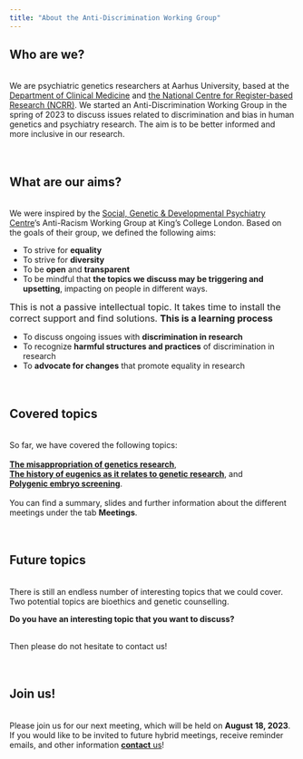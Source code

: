 ```yaml
---
title: "About the Anti-Discrimination Working Group"
---
```


## Who are we? 
<br>
We are psychiatric genetics researchers at Aarhus University, based at the
<a href="https://clin.au.dk/" target="_blank" rel="noopener noreferrer" title="The Department of Clinical Medicine">Department of Clinical Medicine</a> and 
<a href="https://ncrr.au.dk/" target="_blank" rel="noopener noreferrer" title="The National Centre for Register-based Research">the National Centre for Register-based Research (NCRR)</a>. We started an Anti-Discrimination Working Group in the spring of 2023 to discuss issues related to discrimination and bias in human genetics and psychiatry research. The aim is to be better informed and more inclusive in our research.
<br><br><br>
 
## What are our aims?
<br>
We were inspired by the <a href="https://www.kcl.ac.uk/mental-health-and-psychological-sciences/about/departments/social-genetic-and-developmental-psychiatry" target="_blank" rel="noopener noreferrer" title="Social, Genetic & Developmental Psychiatry Centre, King's College London">Social, Genetic & Developmental Psychiatry Centre</a>’s Anti-Racism Working Group at King's College London. Based on the goals of their group, we defined the following aims:

* To strive for **equality**
* To strive for **diversity**
* To be **open** and **transparent**
* To be mindful that **the topics we discuss may be triggering and upsetting**, impacting on people in different ways.  

<space><space><space><space><font size = 3>This is not a passive intellectual topic. It takes time to install the correct support and find solutions. **This is a learning process**</font>

* To discuss ongoing issues with **discrimination in research**
* To recognize **harmful structures and practices** of discrimination in research
* To **advocate for changes** that promote equality in research
<br><br><br>

## Covered topics
<br>
So far, we have covered the following topics:
<br><br>
<a href="First_meeting.html" title="Kick-off meeting - Friday 31st March 2023">__The misappropriation of genetics research__</a>, 
<br>
<a href="Second_meeting.html" title="Second meeting - Wednesday 17th May 2023">__The history of eugenics as it relates to genetic research__</a>, and
<br>
<a href="Third_meeting.html" title="Third meeting - Wednesday 23rd June 2023">__Polygenic embryo screening__</a>.
<br><br>
You can find a summary, slides and further information about the different meetings under the tab **Meetings**.
<br><br><br>

## Future topics
<br>
There is still an endless number of interesting topics that we could cover. Two potential topics are bioethics and genetic counselling. 
<br>

**Do you have an interesting topic that you want to discuss?**

<br> 
Then please do not hesitate to contact us!
<br><br><br>

## Join us!
<br>
Please join us for our next meeting, which will be held on **August 18, 2023**.
If you would like to be invited to future hybrid meetings, receive reminder emails, and other information <a href="contact.html" title="Join us!">**contact** us</a>!
